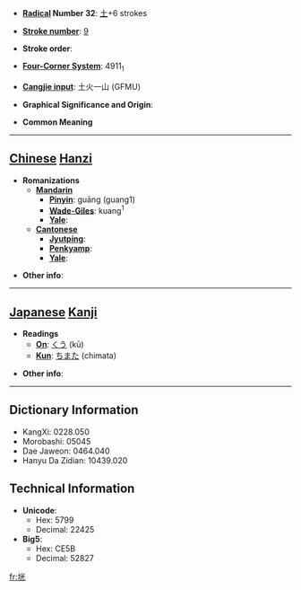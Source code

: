 * '''[[Wiktionary:Chinese radical index| Radical]] Number 32''': [[Wiktionary:Chinese radical index 土|土]]+6 strokes

* '''[[Wiktionary:Chinese total strokes index|Stroke number]]''': [[Wiktionary:Chinese total strokes index 9|9]]

* '''Stroke order''': 

* '''[[Wiktionary:Chinese four corner index|Four-Corner System]]''': 4911<sub>1</sub>

* '''[[Wiktionary:Chinese Cangjie index|Cangjie input]]''': 土火一山 (GFMU)

* '''Graphical Significance and Origin''': 

* '''Common Meaning'''

----

== [[Chinese]] [[Hanzi]] ==

* '''Romanizations'''
** '''[[Mandarin]]'''
*** '''[[Pinyin]]''': guāng (guang1)
*** '''[[Wade-Giles]]''': kuang<sup>1</sup>
*** '''[[Yale]]''': 
** '''[[Cantonese]]'''
*** '''[[Jyutping]]''':
*** '''[[Penkyamp]]''': 
*** '''[[Yale]]''': 

* '''Other info''': 

----

== [[Japanese]] [[Kanji]] ==

* '''Readings'''
** '''[[On]]''': [[くう]] (kū)
** '''[[Kun]]''': [[ちまた]] (chimata)

* '''Other info''':  

----

== Dictionary Information ==

* KangXi: 0228.050
* Morobashi: 05045
* Dae Jaweon: 0464.040
* Hanyu Da Zidian: 10439.020

== Technical Information ==

* '''Unicode''':
** Hex: 5799
** Decimal: 22425
* '''Big5''':
** Hex: CE5B
** Decimal: 52827

[[fr:垙]]